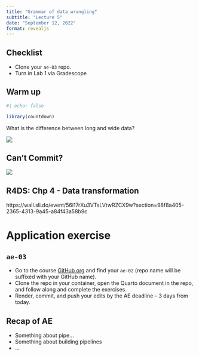 ```yaml
---
title: "Grammar of data wrangling"
subtitle: "Lecture 5"
date: "September 12, 2022"
format: revealjs
---
```




## Checklist 

-   Clone your `ae-03` repo.
-   Turn in Lab 1 via Gradescope 

## Warm up

```r
#| echo: false

library(countdown)
```

What is the difference between long and wide data? 

![](images/05-data-wrangling/widelong.png){fig-align="center"}

## Can't Commit? 

![](images/05-data-wrangling/projectpush.png){fig-align="center"}

## R4DS: Chp 4 - Data transformation

https://wall.sli.do/event/56i17rXu3VTsLVtwRZCX9w?section=98f8a405-2365-4313-9a45-a84f43a58b9c


# Application exercise

## `ae-03`

::: appex
-   Go to the course [GitHub org](https://github.com/sta199-f22-1) and find your `ae-02` (repo name will be suffixed with your GitHub name).
-   Clone the repo in your container, open the Quarto document in the repo, and follow along and complete the exercises.
-   Render, commit, and push your edits by the AE deadline -- 3 days from today.
:::

## Recap of AE {.smaller}

-   Something about pipe...
-   Something about building pipelines
-   ...
